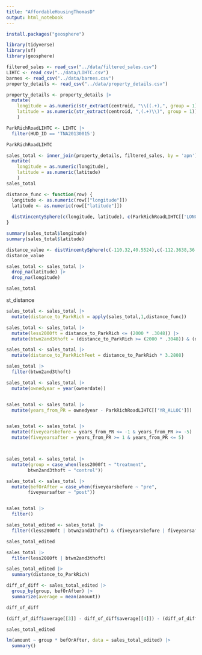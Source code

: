 ```yaml
---
title: "AffordableHousingThomasD"
output: html_notebook
---
```


```r
install.packages("geosphere")
```



```r
library(tidyverse)
library(sf)
library(geosphere)

filtered_sales <- read_csv("../data/filtered_sales.csv")
LIHTC <- read_csv("../data/LIHTC.csv")
barnes <- read_csv("../data/barnes.csv")
property_details <- read_csv("../data/property_details.csv")
```

```r
property_details <- property_details |> 
  mutate(
    longitude = as.numeric(str_extract(centroid, "\\((.+),", group = 1)),
    latitude = as.numeric(str_extract(centroid, ",(.+)\\)", group = 1))
    )


```

```r
ParkRichRoadLIHTC <- LIHTC |> 
  filter(HUD_ID == 'TNA20130015')

ParkRichRoadLIHTC
```

```r
sales_total <- inner_join(property_details, filtered_sales, by = 'apn') |> 
  mutate(
    longitude = as.numeric(longitude),
    latitude = as.numeric(latitude)
    )
sales_total
```



```r
distance_func <- function(row) {
  longitude <- as.numeric(row[["longitude"]])  
  latitude <- as.numeric(row[["latitude"]])    
  
  distVincentySphere(c(longitude, latitude), c(ParkRichRoadLIHTC[['LONGITUDE']], ParkRichRoadLIHTC[['LATITUDE']]))
}
```



```r
summary(sales_total$longitude)
summary(sales_total$latitude)
```


```r
distance_value <- distVincentySphere(c(-110.32,40.5524),c(-112.3638,36.266))
distance_value
```

```r

sales_total <- sales_total |> 
  drop_na(latitude) |> 
  drop_na(longitude)

sales_total


```

st_distance



```r
sales_total <- sales_total |> 
  mutate(distance_to_ParkRich = apply(sales_total,1,distance_func))

sales_total <- sales_total |> 
  mutate(less2000ft = distance_to_ParkRich <= (2000 * .3048)) |> 
  mutate(btwn2and3thoft = (distance_to_ParkRich >= (2000 * .3048)) & (distance_to_ParkRich <= (3000 * .3048)))

sales_total <- sales_total |> 
  mutate(distance_to_ParkRichFeet = distance_to_ParkRich * 3.2808)

sales_total |> 
  filter(btwn2and3thoft)
```

```r
sales_total <- sales_total |> 
  mutate(ownedyear = year(ownerdate))


sales_total <- sales_total |> 
  mutate(years_from_PR = ownedyear - ParkRichRoadLIHTC[['YR_ALLOC']])


sales_total <- sales_total |> 
  mutate(fiveyearsbefore = years_from_PR <= -1 & years_from_PR >= -5) |> 
  mutate(fiveyearsafter = years_from_PR >= 1 & years_from_PR <= 5)



sales_total <- sales_total |>   
  mutate(group = case_when(less2000ft ~ "treatment",
        btwn2and3thoft ~ "control"))

sales_total <- sales_total |>   
  mutate(befOrAfter = case_when(fiveyearsbefore ~ "pre",
        fiveyearsafter ~ "post"))


sales_total |> 
  filter()
```

```r
sales_total_edited <- sales_total |> 
  filter((less2000ft | btwn2and3thoft) & (fiveyearsbefore | fiveyearsafter))

sales_total_edited

sales_total |> 
  filter(less2000ft | btwn2and3thoft)

sales_total_edited |> 
  summary(distance_to_ParkRich)
```





```r
diff_of_diff <- sales_total_edited |> 
  group_by(group, befOrAfter) |> 
  summarize(average = mean(amount))

diff_of_diff
```


```r
(diff_of_diff$average[[3]] - diff_of_diff$average[[4]]) - (diff_of_diff$average[[1]] - diff_of_diff$average[[2]])
```



```r
sales_total_edited
```


```r
lm(amount ~ group * befOrAfter, data = sales_total_edited) |> 
  summary()
```

